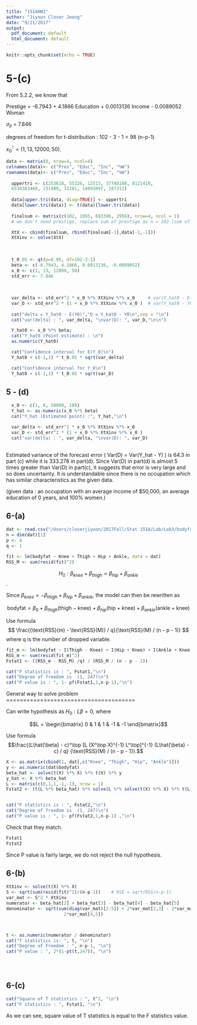 ```yaml
---
title: "151AHW2"
author: "Jiyoon Clover Jeong"
date: "9/21/2017"
output:
  pdf_document: default
  html_document: default
---
```


```r
knitr::opts_chunk$set(echo = TRUE)
```


# 5-(c)

  From 5.2.2, we know that 
  
  Prestige =  -6.7943 + 4.1866 Education + 0.0013136 Income - 0.0089052 Woman
  
  $\sigma_{\hat{e}}$ = 7.846
  
  degrees of freedom for t-distribution : 102 - 3 - 1 = 98 (n-p-1)
  
  $x_0^\intercal = (1, 13, 12000, 50)$. 

  

```r

data <- matrix(0, nrow=4, ncol=4)
colnames(data)<- c("Pres", "Educ", "Inc", "%W")
rownames(data)<- c("Pres", "Educ", "Inc", "%W")
  
  uppertri <- c(253618, 55326, 12513, 37748108, 8121410,
  6534383460, 131909, 32281, 14093097, 187312)
  
  data[upper.tri(data, diag=TRUE)] <- uppertri
  data[lower.tri(data)] <- t(data)[lower.tri(data)]
  
  finalsum <- matrix(c(102, 1095, 693386, 2956), nrow=4, ncol = 1)
  # we don't need prestige, replace sum of prestige as n = 102 (sum of 1*102)

  XtX <- cbind(finalsum, rbind(finalsum[-1],data[-1,-1]))
  XtXinv <- solve(XtX)
  
  
  
  t_0.05 <- qt(p=0.95, df=102-3-1)
  beta <- c(-6.7943, 4.1866, 0.0013136, -0.0089052)
  x_0 <- c(1, 13, 12000, 50)
  std_err <- 7.846
  
  
  
  var_delta <- std_err^2 * x_0 %*% XtXinv %*% x_0     # var(Y_hat0 - E(Y0))
  var_D <- std_err^2 * (1 + x_0 %*% XtXinv %*% x_0 )  # var(Y_hat0 - Y0)
  
  cat("delta = Y_hat0 - E(Y0)","D = Y_hat0 - Y0\n",sep = "\n")
  cat("var(delta) : ", var_delta, "\nvar(D): ", var_D,"\n\n")

  Y_hat0 <- x_0 %*% beta;
  cat("Y_hat0 (Point estimate) : \n")
  as.numeric(Y_hat0)

  cat("Confidence interval for E(Y_0)\n")
  Y_hat0 + c(-1,1) * t_0.05 * sqrt(var_delta)

  cat("Confidence interval for Y_0\n")
  Y_hat0 + c(-1,1) * t_0.05 * sqrt(var_D)


```


## 5 - (d)
 
  
```r
  x_0 <- c(1, 0, 50000, 100)
  Y_hat <- as.numeric(x_0 %*% beta)
  cat("Y_hat (Estimated point) :", Y_hat,"\n")

  var_delta <- std_err^2 * x_0 %*% XtXinv %*% x_0 
  var_D <- std_err^2 * (1 + x_0 %*% XtXinv %*% x_0 )
  cat("var(delta) : ", var_delta, "\nvar(D): ", var_D)
  
```

Estimated variance of the forecast error ( Var(D) = Var(Y_hat - Y) ) is 64.3 in part (c) while it is 333.278 in part(d). Since Var(D) in part(d) is almost 5 times greater than Var(D) in part(c), it suggests that error is very large and so does uncertainty. It is understandable since there is no occupation which has similar characteristics as the given data.

(given data : an occupation with an average income of $50,000, an average education of 0 years, and 100% women.) 

  

## 6-(a)

```r

dat <- read.csv("/Users/cloverjiyoon/2017Fall/Stat 151A/Lab/Lab3/bodyfat.csv")
n = dim(dat)[1]
p <- 4
q <- 1

fit <- lm(bodyfat ~ Knee + Thigh + Hip + Ankle, data = dat)
RSS_M <- sum(resid(fit)^2)

```


<Test for Null hypothesis>

$$H_0 : \beta_{knee} + \beta_{thigh} = \beta_{hip} + \beta_{ankle}$$.

Since $\beta_{knee} = -\beta_{thigh} + \beta_{hip} + \beta_{ankle}$,
the model can then be rewritten as

$$\text{bodyfat} = \beta_0 + \beta_{thigh} (\text{thigh} - \text{knee}) + \beta_{hip} (\text{hip} + \text{knee}) + \beta_{ankle} (\text{ankle} + \text{knee})$$




Use formula
$$
\frac{(\text{RSS}(m) - \text{RSS}(M)) / q}{\text{RSS}(M) / (n - p - 1)}
$$
where q is the number of dropped variable.


```r
fit_m <- lm(bodyfat ~ I(Thigh - Knee) + I(Hip + Knee) + I(Ankle + Knee), data=dat)
RSS_m <- sum(resid(fit_m)^2)
Fstat1 <- ((RSS_m - RSS_M) /q) / (RSS_M / (n - p - 1))

cat("F statistics is : ", Fstat1,"\n")
cat("Degree of freedom is  (1, 247)\n")
cat("P value is : ", 1- pf(Fstat1,1,n-p-1),"\n")
```



General way to solve problem ======================================


Can write hypothesis as $H_0 : L \beta = 0$, where

$$L = \begin{bmatrix}
0 & 1 & 1 & -1 & -1
\end{bmatrix}$$

Use formula
$$\frac{(L\hat{\beta} - c)^\top [L (X^\top X)^{-1} L^\top]^{-1} (L\hat{\beta} - c) / q}   {\text{RSS}(M) / (n - p - 1)}.$$


```r
X <- as.matrix(cbind(1, dat[,c("Knee", "Thigh", "Hip", "Ankle")]))
y <- as.numeric(dat$bodyfat)
beta_hat <- solve(t(X) %*% X) %*% t(X) %*% y
y_hat <- X %*% beta_hat
L <- matrix(c(0,1,1,-1,-1), nrow = 1)
Fstat2 <- (t(L %*% beta_hat) %*% solve(L %*% solve(t(X) %*% X) %*% t(L)) %*% (L %*% beta_hat) / q) / (sum((y - y_hat)^2) / (n - p - 1))


cat("F statistics is : ", Fstat2,"\n")
cat("Degree of freedom is  (1, 247)\n")
cat("P value is : ", 1- pf(Fstat2,1,n-p-1) ,"\n")


```

Check that they match.
```r
Fstat1
Fstat2
```

Since P value is fairly large, we do not reject the null hypothesis.

## 6-(b)


```r
XtXinv <- solve(t(X) %*% X)
S <- sqrt(sum(resid(fit)^2)/(n-p-1))    # RSE = sqrt(RSS/n-p-1)
var_mat <- S^2 * XtXinv
numerator <- beta_hat[2] + beta_hat[3] - beta_hat[4] - beta_hat[5]
denominator <- sqrt(sum(diag(var_mat)[2:5]) + 2*var_mat[2,3] - 2*var_mat[2,4] - 2*var_mat[2,5] - 2*var_mat[3,4] -2*var_mat[3,5] +
                      2*var_mat[4,5])



t <- as.numeric(numerator / denominator)
cat("T statistics is: ", t, "\n")
cat("Degree of Freedom : ", n-p-1, "\n")
cat("P value : ", 2*(1-pt(t,247)), "\n")





```




## 6-(c)


```r

cat("Square of T statistics : ", t^2, "\n")
cat("F statistics : ", Fstat1, "\n")

```

As we can see, square value of T statistics is equal to the F statistics value. 
